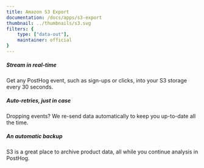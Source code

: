 ```yaml
---
title: Amazon S3 Export
documentation: /docs/apps/s3-export
thumbnail: ../thumbnails/s3.svg
filters: {
    type: ["data-out"],
    maintainer: official
}
---
```


<Section
    divider={false}
    title="Stream data from PostHog to Amazon S3, creating a data lake that can run at any scale."
    size="full"
    cols={3}
>
    <div>
        <h5>Stream in real-time</h5>
        <p>Get any PostHog event, such as sign-ups or clicks, into your S3 storage every 30 seconds.</p>
    </div>
    <div>
       <h5>Auto-retries, just in case</h5>
        <p>Dropping events? We re-send data automatically to keep you up-to-date all the time.</p>
    </div>
    <div>
        <h5>An automatic backup</h5>
        <p>S3 is a great place to archive product data, all while you continue analysis in PostHog.</p>
    </div>
</Section>

<Documentation />